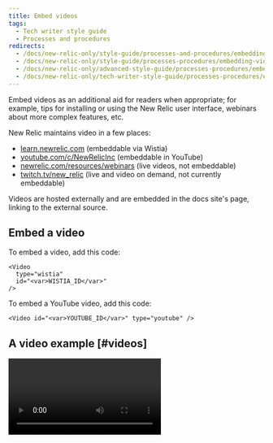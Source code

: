 ```yaml
---
title: Embed videos
tags:
  - Tech writer style guide
  - Processes and procedures
redirects:
  - /docs/new-relic-only/style-guide/processes-and-procedures/embedding-videos
  - /docs/new-relic-only/style-guide/processes-procedures/embedding-videos
  - /docs/new-relic-only/advanced-style-guide/processes-procedures/embedding-videos
  - /docs/new-relic-only/tech-writer-style-guide/processes-procedures/embedding-videos
---
```


Embed videos as an additional aid for readers when appropriate; for example, tips for installing or using the New Relic user interface, webinars about more complex features, etc. 

New Relic maintains video in a few places:

* [learn.newrelic.com](https://learn.newrelic.com/) (embeddable via Wistia)
* [youtube.com/c/NewRelicInc](https://www.youtube.com/c/NewRelicInc) (embeddable in YouTube)
* [newrelic.com/resources/webinars](https://newrelic.com/resources/webinars) (live videos, not embeddable)
* [twitch.tv/new_relic](https://www.twitch.tv/new_relic) (live and video on demand, not currently embeddable)

Videos are hosted externally and are embedded in the docs site's page, linking to the external source.

## Embed a video

To embed a video, add this code:

```
<Video
  type="wistia"
  id="<var>WISTIA_ID</var>"
/>
```

To embed a YouTube video, add this code:

```
<Video id="<var>YOUTUBE_ID</var>" type="youtube" />
```

## A video example [#videos]

<Video
  type="wistia"
  id="kpriqz9wy7"
/>
